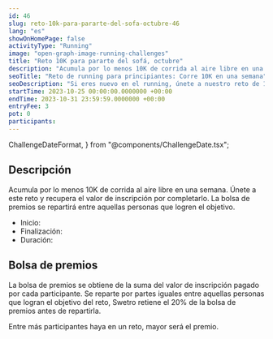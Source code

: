```yaml
---
id: 46
slug: reto-10k-para-pararte-del-sofa-octubre-46
lang: "es"
showOnHomePage: false
activityType: "Running"
image: "open-graph-image-running-challenges"
title: "Reto 10K para pararte del sofá, octubre"
description: "Acumula por lo menos 10K de corrida al aire libre en una semana. Únete a este reto y recupera el valor de inscripción por completarlo. La bolsa de premios se repartirá entre aquellas personas que logren el objetivo."
seoTitle: "Reto de running para principiantes: Corre 10K en una semana"
seoDescription: "Si eres nuevo en el running, únete a nuestro reto de 10K en una semana. Del 25 al 31 de octubre. ¡Regístrate y alcanza tus objetivos deportivos!"
startTime: 2023-10-25 00:00:00.0000000 +00:00
endTime: 2023-10-31 23:59:59.0000000 +00:00
entryFee: 3
pot: 0
participants:
---
```


  ChallengeDateFormat,
} from "@components/ChallengeDate.tsx";

## Descripción

Acumula por lo menos 10K de corrida al aire libre en una semana. Únete a este reto y recupera el valor de inscripción por completarlo. La bolsa de premios se repartirá entre aquellas personas que logren el objetivo.

- Inicio: <ChallengeDate date={frontmatter.startTime} lang={frontmatter.lang} dateFormat={ChallengeDateFormat.Long} client:load />
- Finalización: <ChallengeDate date={frontmatter.endTime} lang={frontmatter.lang} dateFormat={ChallengeDateFormat.Long} client:load />
- Duración: <ChallengeDuration startTime={frontmatter.startTime} endTime={frontmatter.endTime} lang={frontmatter.lang} client:load />

## Bolsa de premios

La bolsa de premios se obtiene de la suma del valor de inscripción pagado por cada participante. Se reparte por partes iguales entre aquellas personas que logran el objetivo del reto, Swetro retiene el 20% de la bolsa de premios antes de repartirla.

Entre más participantes haya en un reto, mayor será el premio.
